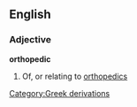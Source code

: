 ==English==
===Adjective===
'''orthopedic'''
#Of, or relating to [[orthopedics]]
[[Category:Greek derivations]]